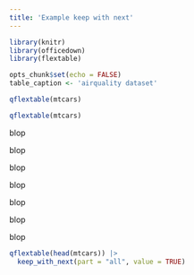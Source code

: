 ```yaml
---
title: 'Example keep with next'
---
```


```r
library(knitr)
library(officedown)
library(flextable)

opts_chunk$set(echo = FALSE)
table_caption <- 'airquality dataset'
```


```r
qflextable(mtcars)
```


```r
qflextable(mtcars)
```

blop

blop

blop

blop

blop

blop

blop

```r
qflextable(head(mtcars)) |> 
  keep_with_next(part = "all", value = TRUE)
```


